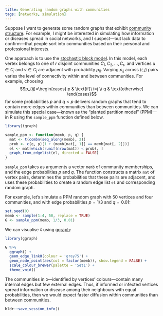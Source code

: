 ```yaml
---
title: Generating random graphs with communities
tags: [networks, simulation]
---
```


Suppose I want to generate some random graphs that exhibit [community structure](https://en.wikipedia.org/wiki/Community_structure).
For example, I might be interested in simulating how information or diseases spread in social networks, and I suspect---but lack data to confirm---that people sort into communities based on their personal and professional interests.

One approach is to use the [stochastic block model](https://en.wikipedia.org/wiki/Stochastic_block_model).
In this model, each vertex belongs to one of $r$ disjoint communities $C_1,C_2,\ldots,C_r$, and vertices $u\in C_i$ and $v\in C_j$ are adjacent with probability $p_{ij}$.
Varying $p_{ij}$ across $(i,j)$ pairs varies the level of connectivity within and between communities.
For example, choosing
$$p_{ij}=\begin{cases} p & \text{if}\ i=j \\ q & \text{otherwise} \end{cases}$$
for some probabilities $p$ and $q<p$ delivers random graphs that tend to contain more edges within communities than between communities.
We can simulate this special case---known as the "planted partition model" (PPM)---in R using the `sample_ppm` function defined below.

```r
library(igraph)

sample_ppm <- function(memb, p, q) {
  mat <- t(combn(seq_along(memb), 2))
  prob <- c(q, p)[1 + (memb[mat[, 1]] == memb[mat[, 2]])]
  el <- mat[which(runif(nrow(mat)) < prob), ]
  graph_from_edgelist(el, directed = FALSE)
}
```

`sample_ppm` takes as arguments a vector `memb` of community memberships, and the edge probabilities $p$ and $q$.
The function constructs a matrix `mat` of vertex pairs, determines the probabilities that these pairs are adjacent, and uses these probabilities to create a random edge list `el` and corresponding random graph.

For example, let's simulate a PPM random graph with 50 vertices and four communities, and with edge probabilities $p=1/3$ and $q=0.01$:

```r
set.seed(0)
memb <- sample(1:4, 50, replace = TRUE)
G <- sample_ppm(memb, 1/3, 0.01)
```

We can visualise `G` using [ggraph](https://cran.r-project.org/package=ggraph):

```r
library(ggraph)

G %>%
  ggraph() +
  geom_edge_link0(colour = 'grey75') +
  geom_node_point(aes(col = factor(memb)), show.legend = FALSE) +
  scale_colour_brewer(palette = 'Set1') +
  theme_void()
```

The communities in `G`---identified by vertices' colours---contain many internal edges but few external edges.
Thus, if informed or infected vertices spread information or disease among their neighbours with equal probabilities, then we would expect faster diffusion within communities than between communities.

```r
bldr::save_session_info()
```
